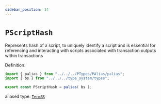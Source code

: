 ```yaml
---
sidebar_position: 14
---
```


# `PScriptHash`

Represents hash of a script, to uniquely identify a script and is essential for referencing and interacting with scripts associated with transaction outputs within transactions

Definition:

```ts
import { palias } from "../../../PTypes/PAlias/palias";
import { bs } from "../../../type_system/types";

export const PScriptHash = palias( bs );
```

aliased type: [`TermBS`](../../../../stdlib/TermBS)
